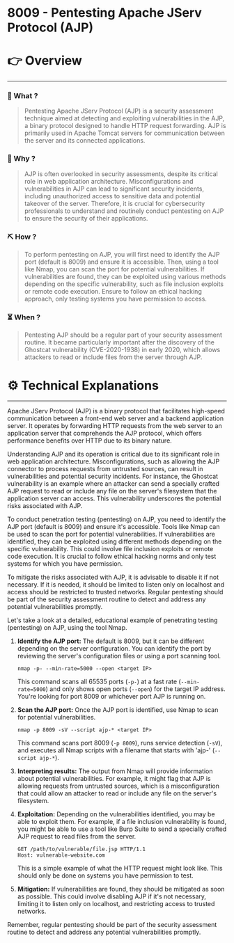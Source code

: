 # 8009 - Pentesting Apache JServ Protocol (AJP)


# 👉 Overview

---

### 👀 What ?

> Pentesting Apache JServ Protocol (AJP) is a security assessment technique aimed at detecting and exploiting vulnerabilities in the AJP, a binary protocol designed to handle HTTP request forwarding. AJP is primarily used in Apache Tomcat servers for communication between the server and its connected applications.
> 

### 🧐 Why ?

> AJP is often overlooked in security assessments, despite its critical role in web application architecture. Misconfigurations and vulnerabilities in AJP can lead to significant security incidents, including unauthorized access to sensitive data and potential takeover of the server. Therefore, it is crucial for cybersecurity professionals to understand and routinely conduct pentesting on AJP to ensure the security of their applications.
> 

### ⛏️ How ?

> To perform pentesting on AJP, you will first need to identify the AJP port (default is 8009) and ensure it is accessible. Then, using a tool like Nmap, you can scan the port for potential vulnerabilities. If vulnerabilities are found, they can be exploited using various methods depending on the specific vulnerability, such as file inclusion exploits or remote code execution. Ensure to follow an ethical hacking approach, only testing systems you have permission to access.
> 

### ⏳ When ?

> Pentesting AJP should be a regular part of your security assessment routine. It became particularly important after the discovery of the Ghostcat vulnerability (CVE-2020-1938) in early 2020, which allows attackers to read or include files from the server through AJP.
> 

# ⚙️ Technical Explanations

---

Apache JServ Protocol (AJP) is a binary protocol that facilitates high-speed communication between a front-end web server and a backend application server. It operates by forwarding HTTP requests from the web server to an application server that comprehends the AJP protocol, which offers performance benefits over HTTP due to its binary nature.

Understanding AJP and its operation is critical due to its significant role in web application architecture. Misconfigurations, such as allowing the AJP connector to process requests from untrusted sources, can result in vulnerabilities and potential security incidents. For instance, the Ghostcat vulnerability is an example where an attacker can send a specially crafted AJP request to read or include any file on the server's filesystem that the application server can access. This vulnerability underscores the potential risks associated with AJP.

To conduct penetration testing (pentesting) on AJP, you need to identify the AJP port (default is 8009) and ensure it's accessible. Tools like Nmap can be used to scan the port for potential vulnerabilities. If vulnerabilities are identified, they can be exploited using different methods depending on the specific vulnerability. This could involve file inclusion exploits or remote code execution. It is crucial to follow ethical hacking norms and only test systems for which you have permission.

To mitigate the risks associated with AJP, it is advisable to disable it if not necessary. If it is needed, it should be limited to listen only on localhost and access should be restricted to trusted networks. Regular pentesting should be part of the security assessment routine to detect and address any potential vulnerabilities promptly.

Let's take a look at a detailed, educational example of penetrating testing (pentesting) on AJP, using the tool Nmap.

1. **Identify the AJP port:** The default is 8009, but it can be different depending on the server configuration. You can identify the port by reviewing the server's configuration files or using a port scanning tool.
    
    ```
    nmap -p- --min-rate=5000 --open <target IP>
    
    ```
    
    This command scans all 65535 ports (`-p-`) at a fast rate (`--min-rate=5000`) and only shows open ports (`--open`) for the target IP address. You're looking for port 8009 or whichever port AJP is running on.
    
2. **Scan the AJP port:** Once the AJP port is identified, use Nmap to scan for potential vulnerabilities.
    
    ```
    nmap -p 8009 -sV --script ajp-* <target IP>
    
    ```
    
    This command scans port 8009 (`-p 8009`), runs service detection (`-sV`), and executes all Nmap scripts with a filename that starts with 'ajp-' (`--script ajp-*`).
    
3. **Interpreting results:** The output from Nmap will provide information about potential vulnerabilities. For example, it might flag that AJP is allowing requests from untrusted sources, which is a misconfiguration that could allow an attacker to read or include any file on the server's filesystem.
4. **Exploitation:** Depending on the vulnerabilities identified, you may be able to exploit them. For example, if a file inclusion vulnerability is found, you might be able to use a tool like Burp Suite to send a specially crafted AJP request to read files from the server.
    
    ```
    GET /path/to/vulnerable/file.jsp HTTP/1.1
    Host: vulnerable-website.com
    
    ```
    
    This is a simple example of what the HTTP request might look like. This should only be done on systems you have permission to test.
    
5. **Mitigation:** If vulnerabilities are found, they should be mitigated as soon as possible. This could involve disabling AJP if it's not necessary, limiting it to listen only on localhost, and restricting access to trusted networks.

Remember, regular pentesting should be part of the security assessment routine to detect and address any potential vulnerabilities promptly.
